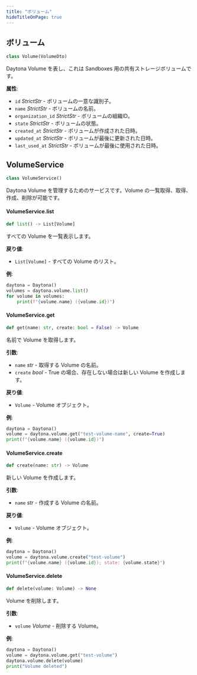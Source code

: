 ```yaml
---
title: "ボリューム"
hideTitleOnPage: true
---
```


## ボリューム

```python
class Volume(VolumeDto)
```

Daytona Volume を表し、これは Sandboxes 用の共有ストレージボリュームです。

**属性**:

- `id` _StrictStr_ - ボリュームの一意な識別子。
- `name` _StrictStr_ - ボリュームの名前。
- `organization_id` _StrictStr_ - ボリュームの組織ID。
- `state` _StrictStr_ - ボリュームの状態。
- `created_at` _StrictStr_ - ボリュームが作成された日時。
- `updated_at` _StrictStr_ - ボリュームが最後に更新された日時。
- `last_used_at` _StrictStr_ - ボリュームが最後に使用された日時。

## VolumeService

```python
class VolumeService()
```

Daytona Volume を管理するためのサービスです。Volume の一覧取得、取得、作成、削除が可能です。

#### VolumeService.list

```python
def list() -> List[Volume]
```

すべての Volume を一覧表示します。

**戻り値**:

- `List[Volume]` - すべての Volume のリスト。
  
**例**:

```python
daytona = Daytona()
volumes = daytona.volume.list()
for volume in volumes:
    print(f"{volume.name} ({volume.id})")
```

#### VolumeService.get

```python
def get(name: str, create: bool = False) -> Volume
```

名前で Volume を取得します。

**引数**:

- `name` _str_ - 取得する Volume の名前。
- `create` _bool_ - True の場合、存在しない場合は新しい Volume を作成します。
  
**戻り値**:

- `Volume` - Volume オブジェクト。
  
**例**:

```python
daytona = Daytona()
volume = daytona.volume.get("test-volume-name", create=True)
print(f"{volume.name} ({volume.id})")
```

#### VolumeService.create

```python
def create(name: str) -> Volume
```

新しい Volume を作成します。

**引数**:

- `name` _str_ - 作成する Volume の名前。
  
**戻り値**:

- `Volume` - Volume オブジェクト。
  
**例**:

```python
daytona = Daytona()
volume = daytona.volume.create("test-volume")
print(f"{volume.name} ({volume.id}); state: {volume.state}")
```

#### VolumeService.delete

```python
def delete(volume: Volume) -> None
```

Volume を削除します。

**引数**:

- `volume` _Volume_ - 削除する Volume。
  
**例**:

```python
daytona = Daytona()
volume = daytona.volume.get("test-volume")
daytona.volume.delete(volume)
print("Volume deleted")
```
